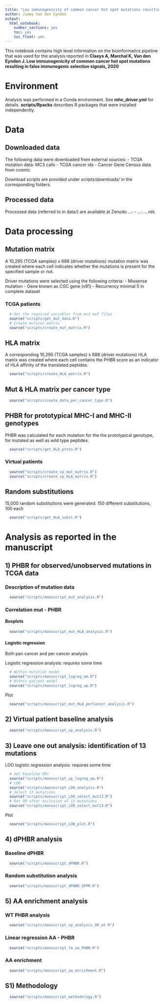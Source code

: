 ```yaml
---
title: "Low immunogenicity of common cancer hot spot mutations resulting in false immunogenic selection signals"
author: Jimmy Van den Eynden
output: 
  html_notebook:
    number_sections: yes
    toc: yes
    toc_float: yes
---
```


This notebook contains high level information on the bioinformatics pipeline that was used for the analysis reported in **Claeys A, Marchal K, Van den Eynden J. Low immunogenicity of common cancer hot spot mutations resulting in false immunogenic selection signals, 2020**

# Environment 

Analysis was performed in a Conda environment. See **mhc_driver.yml** for details. **scripts/Rpacks** describes R packages that were installed independently.

# Data

## Downloaded data

The following data were downloaded from external sources:
  - TCGA mutation data: MC3 calls
  - TCGA cancer ids
  - Cancer Gene Census data from cosmic

Download scripts are provided under *scripts/downloads/* in the corresponding folders.

## Processed data

Processed data (referred to in data/) are available at Zenodo ...:
  - ...: *....rds*

# Data processing

## Mutation matrix

A 10,295 (TCGA samples) x 688 (driver mutations) mutation matrix was created where each cell indicates whether the mutations is present for the specified sample or not.

Driver mutations were selected using the following criteria:
- Missense mutation
- Gene known as CGC gene (v91)
- Recurrency minimal 5 in complete dataset

### TCGA patients

```r
  # Get the required variables from mc3 maf files
  source("scripts/get_mut_data.R")
  # Create mutaion matrix
  source("scripts/create_mut_matrix.R")
```

## HLA matrix

A corresponding 10,295 (TCGA samples) x 688 (driver mutations) HLA matrix was created where each cell contains the PHBR score as an indicator of HLA affinity of the translated peptides.

```r
  source("scripts/create_HLA_matrix.R")
```

## Mut & HLA matrix per cancer type

```r
  source("scripts/create_data_per_cancer_type.R")
```

## PHBR for prototypical MHC-I and MHC-II genotypes

PHBR was calculated for each mutation for the the prototypical genotype, for mutated as well as wild type peptides.

```r
  source("scripts/get_HLA_proto.R")
```

### Virtual patients

```r
  source("scripts/create_vp_mut_matrix.R")
  source("scripts/create_vp_HLA_matrix.R")
```

## Random substitutions

15,000 random substitutions were generated: 150 different substitutions, 100 each

```r
  source("scripts/get_HLA_subst.R")
```


# Analysis as reported in the manuscript

## 1) PHBR for observed/unobserved mutations in TCGA data

### Description of mutation data
```r
  source("scripts/manuscript_mut_analysis.R")
```

### Correlation mut - PHBR

#### Boxplots

```r
  source("scripts/manuscript_mut_HLA_analysis.R")
```

#### Logistic regression

Both pan cancer and per cancer analysis

Logistic regression analysis: requires some time

```r
  # Within mutation model
  source("scripts/manuscript_logreg_wm.R")
  # Within patient model
  source("scripts/manuscript_logreg_wp.R")
```

Plot

```r
  source("scripts/manuscript_mut_HLA_perCancer_analysis.R")
```

## 2) Virtual patient baseline analysis

```r
  source("scripts/manuscript_vp_analysis.R")
```

## 3) Leave one out analysis: identification of 13 mutations

LOO logistic regression analysis: requires some time

```r
  # Get baseline ORs
  source("scripts/manuscript_vp_logreg_wp.R")
  # LOO
  source("scripts/manuscript_LOO_analysis.R")
  # Select 13 mutations
  source("scripts/manuscript_LOO_select_mut13.R")
  # Get OR after exclusion of 13 mutations
  source("scripts/manuscript_LOO_select_mut13.R")
```

Plot
```r
  source("scripts/manuscript_LOO_plot.R")
```

## 4) dPHBR analysis

### Baseline dPHBR

```r
  source("scripts/manuscript_dPHBR.R")
```

### Random substitution analysis

```r
  source("scripts/manuscript_dPHBR_GPPM.R")
```

## 5) AA enrichment analysis

### WT PHBR analysis

```r
  source("scripts/manuscript_vp_analysis_OR_wt.R")
```

### Linear regression AA - PHBR

```r
  source("scripts/manuscript_lm_aa_PHBR.R")
```

### AA enrichment

```r
  source("scripts/manuscript_aa_enrichment.R")
```

## S1) Methodology

```r
  source("scripts/manuscript_methodology.R")
```

